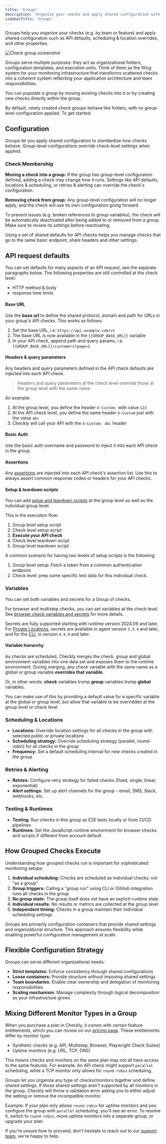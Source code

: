 ```yaml
---
title: 'Groups'
description: 'Organize your checks and apply shared configuration with Groups'
sidebarTitle: 'Groups'
---
```


Groups help you organize your checks (e.g. by team or feature) and apply shared configuration such as API defaults, scheduling & location overrides, and other properties.

![Check group screenshot](/images/docs/images/groups/group-in-dashboard.png)

Groups serve multiple purposes: they act as organizational folders, configuration templates, and execution units. Think of them as the filing system for your monitoring infrastructure that transforms scattered checks into a coherent system reflecting your application architecture and team responsibilities.

You can populate a group by moving existing checks into it or by creating new checks directly within the group.

<Note>By default, newly created check groups behave like folders, with no group-level configuration applied. To get started:</Note>

## Configuration

Groups let you apply shared configuration to standardize how checks behave. Group-level configurations override check-level settings when applied.

### Check Membership
**Moving a check into a group:** If the group has group-level configuration defined, adding a check may change how it runs. Settings like API defaults, locations & scheduling, or retries & alerting can override the check's configuration.

**Removing check from group:** Any group-level configuration will no longer apply, and the check will use its own configuration going forward.

<Warning>
To prevent issues (e.g. broken references to group variables), the check will be automatically deactivated after being added to or removed from a group. Make sure to review its settings before reactivating.
</Warning>


Using a set of shared defaults for API checks helps you manage checks that go to the same basic 
endpoint, share headers and other settings. 

## API request defaults

You can set defaults for many aspects of an API request, see the separate paragraphs below. The following properties are
still controlled at the check level:

- HTTP method & body
- response time limits 

#### Base URL

Use the **base url** to define the shared protocol, domain and path for URLs in your group's API checks. This works
as follows:

1. Set the base URL, i.e. `https://api.example.com/v1`
2. The base URL is now available in the `{{GROUP_BASE_URL}}` variable
3. In your API check, append path and query params, i.e. `{{GROUP_BASE_URL}}/customers?page=1` 

#### Headers & query parameters

Any headers and query parameters defined in the API check defaults are injected into each API check.

> Headers and query parameters at the check level override those at the group level with the same name.

An example:

1. At the group level, you define the header `X-Custom:` with value `123`
2. At the API check level, you define the same header `X-Custom` just with the value `abc`
3. Checkly will call your API with the `X-Custom: abc` header 

#### Basic Auth

Use the basic auth username and password to inject it into each API check in the group.

#### Assertions

Any [assertions](/api-checks/assertions/) are injected into each API check's assertion list. Use this to always 
assert common response codes or headers for your API checks.

#### Setup & teardown scripts

You can add [setup and teardown scripts](/api-checks/setup-teardown-scripts/) at the group level as well as the 
individual group level. 

This is the execution flow:

1. Group level setup script
2. Check level setup script
3. **Execute your API check**
4. Check level teardown script
5. Group level teardown script

A common scenario for having two levels of setup scripts is the following:

1. Group level setup: Fetch a token from a common authentication endpoint.
2. Check level: prep some specific test data for this individual check.


 


### Variables
You can set both variables and secrets for a Group of checks.

For browser and multistep checks, you can set variables at the check level. See [browser check variables and secrets](/platform/variables) for more details.

<Note>Secrets are fully supported starting with runtime version 2024.09 and later. For [Private Locations](/private-locations/), secrets are available in agent version `3.3.4` and later, and for the [CLI](/cli/), in version `4.9.0` and later.</Note>

#### Variable hierarchy

As checks are scheduled, Checkly merges the check, group and global environment variables into one data set and exposes them
to the runtime environment. During merging, any check variable with the same name as a global or group variable **overrides that variable.**  

Or, in other words: **check** variables trump **group** variables trump **global** variables.  

You can make use of this by providing a default value for a specific variable at the global or group level, but allow 
that variable to be overridden at the group level or check level.

### Scheduling & Locations
- **Locations:** Override location settings for all checks in the group with selected public or private locations
- **Scheduling strategy:** Override scheduling strategy (parallel, round-robin) for all checks in the group  
- **Frequency:** Set a default scheduling interval for new checks created in the group

### Retries & Alerting
- **Retries:** Configure retry strategy for failed checks (fixed, single, linear, exponential)
- **Alert settings:** Set up alert channels for the group - email, SMS, Slack, webhooks, etc.


### Testing & Runtimes
- **Testing:** Run checks in this group as E2E tests locally or from CI/CD pipelines
- **Runtimes:** Set the JavaScript runtime environment for browser checks and scripts if different from account default





## How Grouped Checks Execute

Understanding how grouped checks run is important for sophisticated monitoring setups:

1. **Individual scheduling:** Checks are scheduled as individual checks, not "as a group"
2. **Group triggers:** Calling a "group run" using CLI or GitHub integration runs all checks in the group
3. **No group state:** The group itself does not have an explicit runtime state
4. **Individual results:** No results or metrics are collected at the group level
5. **Independent timing:** Checks in a group maintain their individual scheduling settings

Groups are primarily configuration containers that provide shared settings and organizational structure. This approach ensures flexibility while enabling powerful configuration management at scale.

## Flexible Configuration Strategy

Groups can serve different organizational needs:

- **Strict templates:** Enforce consistency through shared configurations
- **Loose containers:** Provide structure without imposing shared settings
- **Team boundaries:** Enable clear ownership and delegation of monitoring responsibilities
- **Scaling mechanism:** Manage complexity through logical decomposition as your infrastructure grows

## Mixing Different Monitor Types in a Group

When you purchase a plan in Checkly, it comes with certain feature entitlements, which you can review on our [pricing page](https://www.checklyhq.com/pricing/). These entitlements differ by monitor type:

* Synthetic checks (e.g. API, Multistep, Browser, Playwright Check Suites)
* Uptime monitors (e.g. URL, TCP, DNS)

This means checks and monitors on the same plan may not all have access to the same features. For example: An API check might support `parallel` scheduling, while a TCP monitor only allows for `round-robin` scheduling.

Groups let you organize any type of checks/monitors together and define shared settings. If those shared settings aren't supported by all monitors in the group, Checkly will throw a validation error asking you to either adjust the setting or remove the incompatible monitor.

Example: If your plan only allows `round-robin` for uptime monitors and you configure the group with `parallel` scheduling, you'll see an error. To resolve it, switch to `round-robin`, move uptime monitors into a separate group, or upgrade your plan.

If you're unsure how to proceed, don't hesitate to reach out to our [support team](mailto:support@checklyhq.com), we're happy to help.
